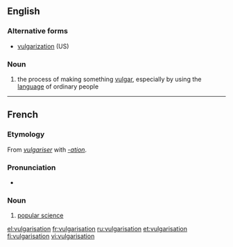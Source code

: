 ==English==
===Alternative forms===
*[[vulgarization]] (US)

===Noun===
{{en-noun}}
#{{British}} the process of making something [[vulgar]], especially by using the [[language]] of ordinary people

----
==French==
===Etymology===
From ''[[vulgariser]]'' with ''[[-ation]]''.

===Pronunciation===
* {{audio|Fr-Paris--vulgarisation.ogg|Audio (Paris)}}

===Noun===
{{fr-noun|f}}
#[[popular science]]

[[el:vulgarisation]]
[[fr:vulgarisation]]
[[ru:vulgarisation]]
[[et:vulgarisation]]
[[fi:vulgarisation]]
[[vi:vulgarisation]]